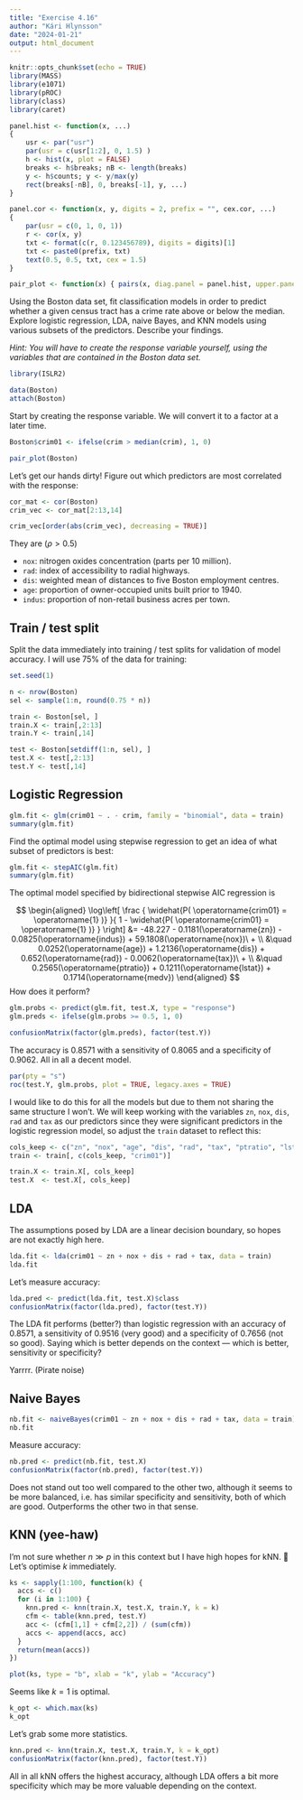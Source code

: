 ```yaml
---
title: "Exercise 4.16"
author: "Kári Hlynsson"
date: "2024-01-21"
output: html_document
---
```


```r
knitr::opts_chunk$set(echo = TRUE)
library(MASS)
library(e1071)
library(pROC)
library(class)
library(caret)

panel.hist <- function(x, ...)
{
    usr <- par("usr")
    par(usr = c(usr[1:2], 0, 1.5) )
    h <- hist(x, plot = FALSE)
    breaks <- h$breaks; nB <- length(breaks)
    y <- h$counts; y <- y/max(y)
    rect(breaks[-nB], 0, breaks[-1], y, ...)
}

panel.cor <- function(x, y, digits = 2, prefix = "", cex.cor, ...)
{
    par(usr = c(0, 1, 0, 1))
    r <- cor(x, y)
    txt <- format(c(r, 0.123456789), digits = digits)[1]
    txt <- paste0(prefix, txt)
    text(0.5, 0.5, txt, cex = 1.5)
}

pair_plot <- function(x) { pairs(x, diag.panel = panel.hist, upper.panel = panel.cor) }
```

Using the Boston data set, fit classification models in order to predict whether a given census tract has a crime rate above or below the median. Explore logistic regression, LDA, naive Bayes, and KNN models using various subsets of the predictors. Describe your findings.

*Hint: You will have to create the response variable yourself, using the variables that are contained in the Boston data set.*

```r
library(ISLR2)

data(Boston)
attach(Boston)
```

Start by creating the response variable. We will convert it to a factor at a later time.

```r
Boston$crim01 <- ifelse(crim > median(crim), 1, 0)
```

```r
pair_plot(Boston)
```

Let's get our hands dirty! Figure out which predictors are most correlated with the response:

```r
cor_mat <- cor(Boston)
crim_vec <- cor_mat[2:13,14]

crim_vec[order(abs(crim_vec), decreasing = TRUE)]
```

They are ($\rho > 0.5$)

-   `nox`: nitrogen oxides concentration (parts per 10 million).
-   `rad`: index of accessibility to radial highways.
-   `dis`: weighted mean of distances to five Boston employment centres.
-   `age`: proportion of owner-occupied units built prior to 1940.
-   `indus`: proportion of non-retail business acres per town.

## Train / test split

Split the data immediately into training / test splits for validation of model accuracy. I will use 75% of the data for training:

```r
set.seed(1)

n <- nrow(Boston)
sel <- sample(1:n, round(0.75 * n))

train <- Boston[sel, ]
train.X <- train[,2:13]
train.Y <- train[,14]

test <- Boston[setdiff(1:n, sel), ]
test.X <- test[,2:13]
test.Y <- test[,14]
```

## Logistic Regression

```r
glm.fit <- glm(crim01 ~ . - crim, family = "binomial", data = train)
summary(glm.fit)
```

Find the optimal model using stepwise regression to get an idea of what subset of predictors is best:

```r
glm.fit <- stepAIC(glm.fit)
summary(glm.fit)
```

The optimal model specified by bidirectional stepwise AIC regression is

$$
\begin{aligned}
\log\left[ \frac { \widehat{P( \operatorname{crim01} = \operatorname{1} )} }{ 1 - \widehat{P( \operatorname{crim01} = \operatorname{1} )} } \right] &= -48.227 - 0.1181(\operatorname{zn}) - 0.0825(\operatorname{indus}) + 59.1808(\operatorname{nox})\ + \\
&\quad 0.0252(\operatorname{age}) + 1.2136(\operatorname{dis}) + 0.652(\operatorname{rad}) - 0.0062(\operatorname{tax})\ + \\
&\quad 0.2565(\operatorname{ptratio}) + 0.1211(\operatorname{lstat}) + 0.1714(\operatorname{medv})
\end{aligned}
$$How does it perform?

```r
glm.probs <- predict(glm.fit, test.X, type = "response")
glm.preds <- ifelse(glm.probs >= 0.5, 1, 0)

confusionMatrix(factor(glm.preds), factor(test.Y))
```

The accuracy is 0.8571 with a sensitivity of 0.8065 and a specificity of 0.9062. All in all a decent model.

```r
par(pty = "s")
roc(test.Y, glm.probs, plot = TRUE, legacy.axes = TRUE)
```

I would like to do this for all the models but due to them not sharing the same structure I won't. We will keep working with the variables `zn`, `nox`, `dis`, `rad` and `tax` as our predictors since they were significant predictors in the logistic regression model, so adjust the `train` dataset to reflect this:

```r
cols_keep <- c("zn", "nox", "age", "dis", "rad", "tax", "ptratio", "lstat", "medv")
train <- train[, c(cols_keep, "crim01")]

train.X <- train.X[, cols_keep]
test.X  <- test.X[, cols_keep]
```

## LDA

The assumptions posed by LDA are a linear decision boundary, so hopes are not exactly high here.

```r
lda.fit <- lda(crim01 ~ zn + nox + dis + rad + tax, data = train)
lda.fit
```

Let's measure accuracy:

```r
lda.pred <- predict(lda.fit, test.X)$class
confusionMatrix(factor(lda.pred), factor(test.Y))
```

The LDA fit performs (better?) than logistic regression with an accuracy of 0.8571, a sensitivity of 0.9516 (very good) and a specificity of 0.7656 (not so good). Saying which is better depends on the context — which is better, sensitivity or specificity?

Yarrrr. (Pirate noise)

## Naive Bayes

```r
nb.fit <- naiveBayes(crim01 ~ zn + nox + dis + rad + tax, data = train)
nb.fit
```

Measure accuracy:

```r
nb.pred <- predict(nb.fit, test.X)
confusionMatrix(factor(nb.pred), factor(test.Y))
```

Does not stand out too well compared to the other two, although it seems to be more balanced, i.e. has similar specificity and sensitivity, both of which are good. Outperforms the other two in that sense.

## KNN (yee-haw)

I'm not sure whether $n \gg p$ in this context but I have high hopes for kNN. 🤠 Let's optimise $k$ immediately.

```r
ks <- sapply(1:100, function(k) {
  accs <- c()
  for (i in 1:100) {
    knn.pred <- knn(train.X, test.X, train.Y, k = k)
    cfm <- table(knn.pred, test.Y)
    acc <- (cfm[1,1] + cfm[2,2]) / (sum(cfm))
    accs <- append(accs, acc)
  }
  return(mean(accs))
})

plot(ks, type = "b", xlab = "k", ylab = "Accuracy")
```

Seems like $k = 1$ is optimal.

```r
k_opt <- which.max(ks)
k_opt
```

Let's grab some more statistics.

```r
knn.pred <- knn(train.X, test.X, train.Y, k = k_opt)
confusionMatrix(factor(knn.pred), factor(test.Y))
```

All in all kNN offers the highest accuracy, although LDA offers a bit more specificity which may be more valuable depending on the context.

